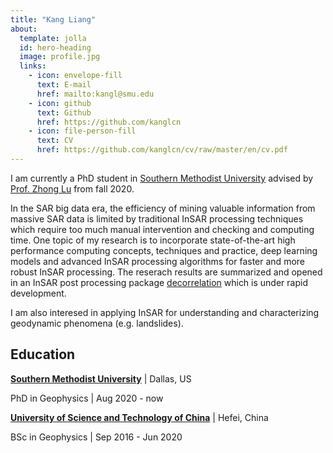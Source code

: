 ```yaml
---
title: "Kang Liang"
about:
  template: jolla
  id: hero-heading
  image: profile.jpg
  links:
    - icon: envelope-fill
      text: E-mail
      href: mailto:kangl@smu.edu
    - icon: github
      text: Github
      href: https://github.com/kanglcn
    - icon: file-person-fill
      text: CV
      href: https://github.com/kanglcn/cv/raw/master/en/cv.pdf
---
```


::: {#hero-heading}
I am currently a PhD student in [Southern Methodist University][smu] advised by [Prof. Zhong Lu][zhonglu] from fall 2020.

In the SAR big data era, the efficiency of mining valuable information from massive SAR data is limited by 
traditional InSAR processing techniques which require too much manual intervention and checking and computing time.
One topic of my research is to incorporate state-of-the-art high performance computing concepts, techniques 
and practice, deep learning models and advanced InSAR processing algorithms for faster and more robust InSAR processing.
The reserach results are summarized and opened in an InSAR post processing package [decorrelation][decorrelation_website]
which is under rapid development.

I am also interesed in applying InSAR for understanding and characterizing geodynamic phenomena (e.g. landslides).

[smu]:<https://www.smu.edu/>
[zhonglu]:<https://www.smu.edu/Dedman/Academics/Departments/Earth-Sciences/People/Faculty/Lu>
[decorrelation_website]:<https://kanglcn.github.io/decorrelation/>
:::

## Education

[**Southern Methodist University**](https://www.smu.edu/) | Dallas, US

PhD in Geophysics | Aug 2020 - now

[**University of Science and Technology of China**](https://ustc.edu.cn) | Hefei, China

BSc in Geophysics | Sep 2016 - Jun 2020
